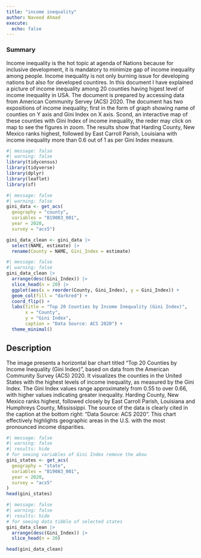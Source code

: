 ```yaml
---
title: "income inequality"
author: Naveed Ahmad
execute: 
  echo: false
---
```


### Summary
Income inequality is the hot topic at agenda of Nations because for inclusive development, it is mandatory to minimize gap of income inequality among people. Income inequality is not only burning issue for developing nations but also for developed countires.
In this document I have explained a picture of income inequality among 20 counties having higest level of income inequality in USA. The document is prepared by accessing data from American Community Servey (ACS) 2020. The document has two expositions of income inequality; first in the form of graph showing name of counties on Y axis and Gini Index on X axis. Scond, an interactive map of these counties with Gini Index of income inequality, the reder may click on map to see the figures in zoom. The results show that Harding County, New Mexico ranks highest, followed by East Carroll Parish, Louisiana with income inequality more than 0.6 out of 1 as per Gini Index measure.
```r
#| message: false
#| warning: false
library(tidycensus)
library(tidyverse)
library(dplyr)
library(leaflet)
library(sf)
```

```r
#| message: false
#| warning: false
gini_data <- get_acs(
  geography = "county", 
  variables = "B19083_001",
  year = 2020,
  survey = "acs5")

gini_data_clean <- gini_data |>
  select(NAME, estimate) |>
  rename(County = NAME, Gini_Index = estimate)

```

```r
#| message: false
#| warning: false
gini_data_clean |>
  arrange(desc(Gini_Index)) |>
  slice_head(n = 20) |>
  ggplot(aes(x = reorder(County, Gini_Index), y = Gini_Index)) +
  geom_col(fill = "darkred") +
  coord_flip() +
  labs(title = "Top 20 Counties by Income Inequality (Gini Index)",
       x = "County",
       y = "Gini Index",
       caption = "Data Source: ACS 2020") +
  theme_minimal()

```
## Description
The image presents a horizontal bar chart titled "Top 20 Counties by Income Inequality (Gini Index)", based on data from the American Community Survey (ACS) 2020. It visualizes the counties in the United States with the highest levels of income inequality, as measured by the Gini Index. The Gini Index values range approximately from 0.55 to over 0.66, with higher values indicating greater inequality. Harding County, New Mexico ranks highest, followed closely by East Carroll Parish, Louisiana and Humphreys County, Mississippi. The source of the data is clearly cited in the caption at the bottom right: "Data Source: ACS 2020". This chart effectively highlights geographic areas in the U.S. with the most pronounced income disparities.
```r
#| message: false
#| warning: false
#| results: hide
# for seeing variables of Gini Index remove the abou
gini_states <- get_acs(
  geography = "state",
  variables = "B19083_001",
  year = 2020,
  survey = "acs5"
)
head(gini_states)

```

```r
#| message: false
#| warning: false
#| results: hide
# for seeing data tibble of selected states
gini_data_clean |>
  arrange(desc(Gini_Index)) |>
  slice_head(n = 20)

head(gini_data_clean)
```



